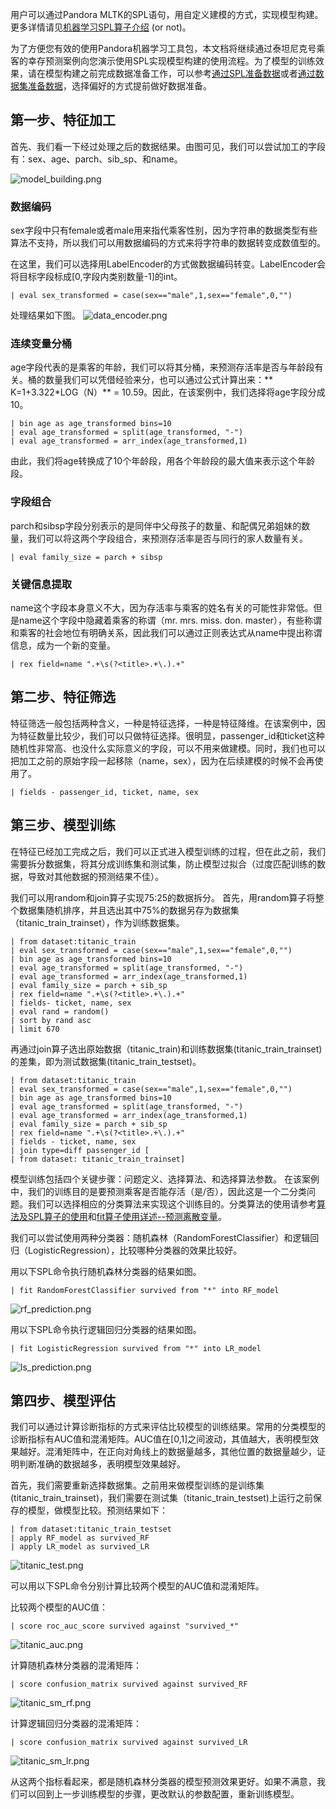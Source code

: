 用户可以通过Pandora MLTK的SPL语句，用自定义建模的方式，实现模型构建。更多详情请见[机器学习SPL算子介绍](https://developer.qiniu.io/express/manual/7422/the-algorithm-provided-by-the-app-and-spl-operator) (or not)。

为了方便您有效的使用Pandora机器学习工具包，本文档将继续通过泰坦尼克号乘客的幸存预测案例向您演示使用SPL实现模型构建的使用流程。为了模型的训练效果，请在模型构建之前完成数据准备工作，可以参考[通过SPL准备数据](https://developer.qiniu.io/express/7689/spl-data-preparation)或者[通过数据集准备数据](https://developer.qiniu.io/express/7688/dataset-preparation)，选择偏好的方式提前做好数据准备。

## **第一步、特征加工**

首先、我们看一下经过处理之后的数据结果。由图可见，我们可以尝试加工的字段有：sex、age、parch、sib_sp、和name。

![model_building.png](https://dn-odum9helk.qbox.me/FmqdWwUlTeqCP50D5c2h8NvUHQtM)

### 数据编码
sex字段中只有female或者male用来指代乘客性别，因为字符串的数据类型有些算法不支持，所以我们可以用数据编码的方式来将字符串的数据转变成数值型的。

在这里，我们可以选择用LabelEncoder的方式做数据编码转变。LabelEncoder会将目标字段标成[0,字段内类别数量-1]的int。

```
| eval sex_transformed = case(sex=="male",1,sex=="female",0,"")
```

处理结果如下图。
![data_encoder.png](https://dn-odum9helk.qbox.me/FtcGktQiYw5OZTBiTR3jip5VPvHr)


### 连续变量分桶
age字段代表的是乘客的年龄，我们可以将其分桶，来预测存活率是否与年龄段有关。桶的数量我们可以凭借经验来分，也可以通过公式计算出来：** K=1+3.322*LOG（N）** = 10.59。因此，在该案例中，我们选择将age字段分成10。

```
| bin age as age_transformed bins=10
| eval age_transformed = split(age_transformed, "-")
| eval age_transformed = arr_index(age_transformed,1)
```

由此，我们将age转换成了10个年龄段，用各个年龄段的最大值来表示这个年龄段。

### 字段组合
parch和sibsp字段分别表示的是同伴中父母孩子的数量、和配偶兄弟姐妹的数量，我们可以将这两个字段组合，来预测存活率是否与同行的家人数量有关。

```
| eval family_size = parch + sibsp
```

### 关键信息提取
name这个字段本身意义不大，因为存活率与乘客的姓名有关的可能性非常低。但是name这个字段中隐藏着乘客的称谓（mr. mrs. miss. don. master），有些称谓和乘客的社会地位有明确关系，因此我们可以通过正则表达式从name中提出称谓信息，成为一个新的变量。

```
| rex field=name ".+\s(?<title>.+\.).+"
```

## **第二步、特征筛选**

特征筛选一般包括两种含义，一种是特征选择，一种是特征降维。在该案例中，因为特征数量比较少，我们可以只做特征选择。很明显，passenger_id和ticket这种随机性非常高、也没什么实际意义的字段，可以不用来做建模。同时，我们也可以把加工之前的原始字段一起移除（name，sex），因为在后续建模的时候不会再使用了。

```
| fields - passenger_id, ticket, name, sex
```

## **第三步、模型训练**

在特征已经加工完成之后，我们可以正式进入模型训练的过程，但在此之前，我们需要拆分数据集，将其分成训练集和测试集，防止模型过拟合（过度匹配训练的数据，导致对其他数据的预测结果不佳）。

我们可以用random和join算子实现75:25的数据拆分。
首先，用random算子将整个数据集随机排序，并且选出其中75%的数据另存为数据集（titanic_train_trainset），作为训练数据集。
```
| from dataset:titanic_train
| eval sex_transformed = case(sex=="male",1,sex=="female",0,"")
| bin age as age_transformed bins=10
| eval age_transformed = split(age_transformed, "-")
| eval age_transformed = arr_index(age_transformed,1)
| eval family_size = parch + sib_sp
| rex field=name ".+\s(?<title>.+\.).+"
| fields- ticket, name, sex
| eval rand = random()
| sort by rand asc
| limit 670
```

再通过join算子选出原始数据（titanic_train)和训练数据集(titanic_train_trainset)的差集，即为测试数据集(titanic_train_testset)。

```
| from dataset:titanic_train
| eval sex_transformed = case(sex=="male",1,sex=="female",0,"")
| bin age as age_transformed bins=10
| eval age_transformed = split(age_transformed, "-")
| eval age_transformed = arr_index(age_transformed,1)
| eval family_size = parch + sib_sp
| rex field=name ".+\s(?<title>.+\.).+"
| fields - ticket, name, sex
| join type=diff passenger_id [
| from dataset: titanic_train_trainset]
```

模型训练包括四个关键步骤：问题定义、选择算法、和选择算法参数。
在该案例中，我们的训练目的是要预测乘客是否能存活（是/否），因此这是一个二分类问题。我们可以选择相应的分类算法来实现这个训练目的。分类算法的使用请参考[算法及SPL算子的使用](https://developer.qiniu.io/express/manual/7422/the-algorithm-provided-by-the-app-and-spl-operator)和[fit算子使用详述--预测离散变量](https://developer.qiniu.io/express/manual/7459/categorical_value_prediction)。

我们可以尝试使用两种分类器：随机森林（RandomForestClassifier）和逻辑回归（LogisticRegression），比较哪种分类器的效果比较好。

用以下SPL命令执行随机森林分类器的结果如图。
```
| fit RandomForestClassifier survived from "*" into RF_model
```
![rf_prediction.png](https://dn-odum9helk.qbox.me/FnzUI6AXOCT62ATi5hC6uF6xzJyh)


用以下SPL命令执行逻辑回归分类器的结果如图。

```
| fit LogisticRegression survived from "*" into LR_model
```
![ls_prediction.png](https://dn-odum9helk.qbox.me/Fndto_r9EEEA2ZRp7LdUKmQ_1Fru)


## **第四步、模型评估**

我们可以通过计算诊断指标的方式来评估比较模型的训练结果。常用的分类模型的诊断指标有AUC值和混淆矩阵。AUC值在[0,1]之间波动，其值越大，表明模型效果越好。混淆矩阵中，在正向对角线上的数据量越多，其他位置的数据量越少，证明判断准确的数据越多，表明模型效果越好。

首先，我们需要重新选择数据集。之前用来做模型训练的是训练集(titanic_train_trainset)，我们需要在测试集（titanic_train_testset)上运行之前保存的模型，做模型比较。预测结果如下：

```
| from dataset:titanic_train_testset
| apply RF_model as survived_RF
| apply LR_model as survived_LR
```
![titanic_test.png](https://dn-odum9helk.qbox.me/FgVTy9FIgLQXTSmuKBb-Vo0LWmCd)


可以用以下SPL命令分别计算比较两个模型的AUC值和混淆矩阵。

比较两个模型的AUC值：
```
| score roc_auc_score survived against "survived_*"
```
![titanic_auc.png](https://dn-odum9helk.qbox.me/Fl2YLIK4aIkImeoVjkk2fOK52rYT)

计算随机森林分类器的混淆矩阵：
```
| score confusion_matrix survived against survived_RF
```
![titanic_sm_rf.png](https://dn-odum9helk.qbox.me/FtgSSffI_PSCibwHJU2gF_LOHJOV)

计算逻辑回归分类器的混淆矩阵：
```
| score confusion_matrix survived against survived_LR
```
![titanic_sm_lr.png](https://dn-odum9helk.qbox.me/Fs9BhUZmgAXmHKk90a-PdF5MC4fM)

从这两个指标看起来，都是随机森林分类器的模型预测效果更好。如果不满意，我们可以回到上一步训练模型的步骤，更改默认的参数配置，重新训练模型。
